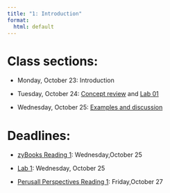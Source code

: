 ```yaml
---
title: "1: Introduction"
format:
  html: default
---
```


# Class sections:

-   Monday, October 23: Introduction

-   Tuesday, October 24: [Concept review](units/01/concepts.html) and [Lab 01](https://learn.zybooks.com/zybook/CALVINCS104Fall2023)

-   Wednesday, October 25: [Examples and discussion](units/01/examples.html)

# Deadlines:

-   [zyBooks Reading 1](https://learn.zybooks.com/zybook/CALVINCS104Fall2023): Wednesday,October 25

-   [Lab 1](https://learn.zybooks.com/zybook/CALVINCS104Fall2023): Wednesday, October 25

-   [Perusall Perspectives Reading 1](https://app.perusall.com/courses/23-fa-cs-104-b-applied-computing): Friday,October 27
